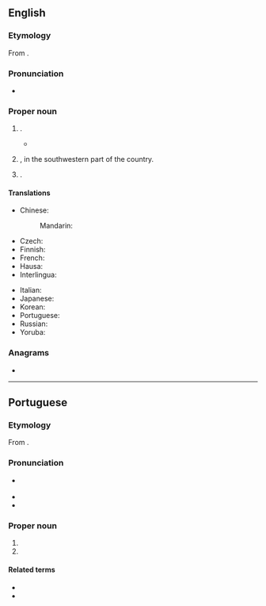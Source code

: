{{also|lagos}}
==English==
{{wikipedia}}

===Etymology===
From {{bor|en|pt|Lagos|lit=lakes}}.

===Pronunciation===
* {{a|Nigeria|UK}} {{IPA|en|/ˈleɪɡɒs/}}

===Proper noun===
{{en-proper noun}}

# {{place|en|major city/former capital|c/Nigeria}}.
#* {{quote-book|en|year=2020|author=[[w:Abi Daré|Abi Daré]]|title=The Girl With The Louding Voice|publisher=Sceptre|page=120|passage=‘'''Lagos''' is just a noise-making place with too much light and glass.’}}
# {{place|en|state|c/Nigeria}}, in the southwestern part of the country.
# {{place|en|city/and/municipality|dist/Faro|c/Portugal}}.

====Translations====
{{trans-top|former capital of Nigeria}}
* Chinese:
*: Mandarin: {{t|cmn|拉哥斯|tr=Lāgēsī|sc=Hani}}
* Czech: {{t|cs|Lagos|m}}
* Finnish: {{t|fi|Lagos}}
* French: {{t+|fr|Lagos}}
* Hausa: {{t|ha|Ikko}}
* Interlingua: {{t|ia|Lagos}}
{{trans-mid}}
* Italian: {{t|it|Lagos|f}}
* Japanese: {{t|ja|ラゴス|tr=Ragosu|sc=Jpan}}
* Korean: {{t|ko|^라고스}}
* Portuguese: {{t+|pt|Lagos}}
* Russian: {{t+|ru|Ла́гос|m}}
* Yoruba: {{t|yo|Èkó}}
{{trans-bottom}}

===Anagrams===
* {{anagrams|en|a=aglos|Glosa|Golas|algos|gaols|goals}}

----

==Portuguese==

===Etymology===
From {{m|pt|lagos||lakes}}.

===Pronunciation===
* {{a|Portugal}} {{IPA|pt|/ˈlaɣuʃ/}}
* {{audio|pt|Pt-pt Lagos FF.ogg|Audio (Portugal)}}
* {{homophones|pt|lagos}}

===Proper noun===
{{pt-proper noun}}

# {{place|pt|major city/former capital|c/Nigeria|t1=Lagos}}
# {{place|pt|city/and/municipality|dist/Faro|c/Portugal|t1=Lagos}}

====Related terms====
* {{l|pt|lacobrigense}}
* {{l|pt|lagosiano}}